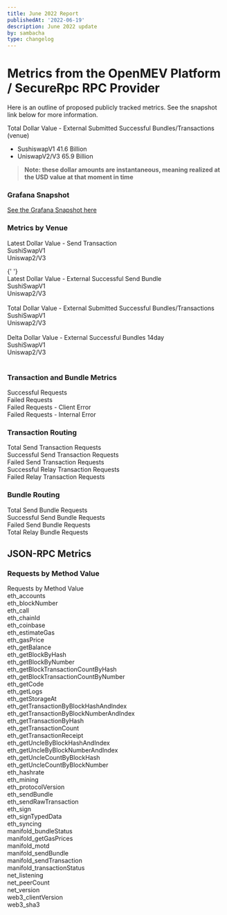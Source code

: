 ```yaml
---
title: June 2022 Report
publishedAt: '2022-06-19'
description: June 2022 update
by: sambacha
type: changelog
---
```


# Metrics from the OpenMEV Platform / SecureRpc RPC Provider

Here is an outline of proposed publicly tracked metrics. See the snapshot link below for more information.

Total Dollar Value - External Submitted Successful Bundles/Transactions (venue)

- SushiswapV1 41.6 Billion
- UniswapV2/V3 65.9 Billion

> **Note: these dollar amounts are instantaneous, meaning realized at the USD value at that moment in time**

### Grafana Snapshot

[See the Grafana Snapshot here](https://snapshots.raintank.io/dashboard/snapshot/b9YR507RWte8UJc1ecIfTW4MVW7k9dFd)

### Metrics by Venue <br />

Latest Dollar Value - Send Transaction <br /> SushiSwapV1 <br /> Uniswap2/V3 <br />

{' '}
<br />
Latest Dollar Value - External Successful Send Bundle <br />
SushiSwapV1 <br />
Uniswap2/V3 <br />
<br />
Total Dollar Value - External Submitted Successful Bundles/Transactions <br />
SushiSwapV1 <br />
Uniswap2/V3 <br />
<br />
Delta Dollar Value - External Successful Bundles 14day <br />
SushiSwapV1 <br />
Uniswap2/V3 <br />
<br />

### Transaction and Bundle Metrics <br />

Successful Requests <br /> Failed Requests <br /> Failed Requests - Client Error <br /> Failed Requests - Internal Error
<br />

### Transaction Routing <br />

Total Send Transaction Requests <br /> Successful Send Transaction Requests <br /> Failed Send Transaction Requests
<br /> Successful Relay Transaction Requests <br /> Failed Relay Transaction Requests <br />

### Bundle Routing <br />

Total Send Bundle Requests <br /> Successful Send Bundle Requests <br /> Failed Send Bundle Requests <br /> Total Relay
Bundle Requests <br />

## JSON-RPC Metrics

### Requests by Method Value <br />
Requests by Method Value       
eth_accounts       
eth_blockNumber       
eth_call       
eth_chainId       
eth_coinbase       
eth_estimateGas       
eth_gasPrice       
eth_getBalance       
eth_getBlockByHash       
eth_getBlockByNumber       
eth_getBlockTransactionCountByHash       
eth_getBlockTransactionCountByNumber       
eth_getCode       
eth_getLogs       
eth_getStorageAt       
eth_getTransactionByBlockHashAndIndex       
eth_getTransactionByBlockNumberAndIndex       
eth_getTransactionByHash       
eth_getTransactionCount       
eth_getTransactionReceipt       
eth_getUncleByBlockHashAndIndex       
eth_getUncleByBlockNumberAndIndex       
eth_getUncleCountByBlockHash       
eth_getUncleCountByBlockNumber       
eth_hashrate       
eth_mining       
eth_protocolVersion       
eth_sendBundle       
eth_sendRawTransaction       
eth_sign       
eth_signTypedData       
eth_syncing       
manifold_bundleStatus       
manifold_getGasPrices       
manifold_motd       
manifold_sendBundle       
manifold_sendTransaction       
manifold_transactionStatus       
net_listening       
net_peerCount       
net_version       
web3_clientVersion       
web3_sha3       
